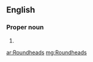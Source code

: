==English==

===Proper noun===
{{head|en|plural}}

# {{plural of|Roundhead|lang=en}}

[[ar:Roundheads]]
[[mg:Roundheads]]